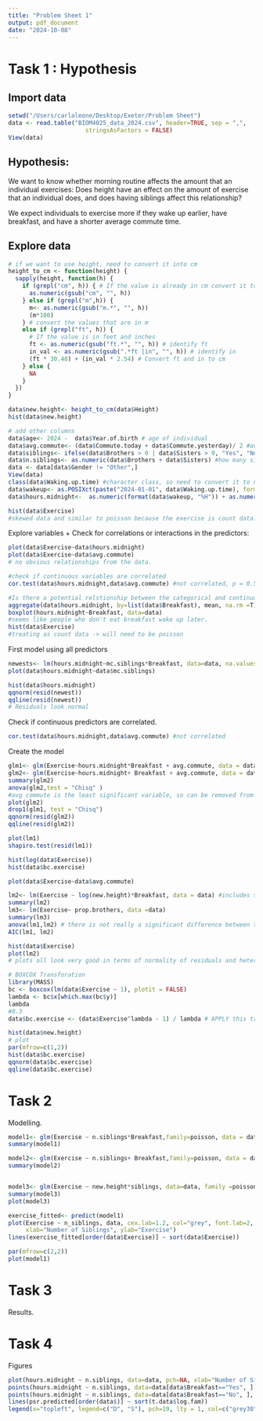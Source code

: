 ```yaml
---
title: "Problem Sheet 1"
output: pdf_document
date: "2024-10-08"
---
```

# Task 1 : Hypothesis
## Import data
```r
setwd("/Users/carlaleone/Desktop/Exeter/Problem Sheet")
data <- read.table("BIOM4025_data_2024.csv", header=TRUE, sep = ",", 
                      stringsAsFactors = FALSE)
View(data)
```

## Hypothesis:
We want to know whether morning routine affects the amount that an individual exercises:
Does height have an effect on the amount of exercise that an individual does, and does having siblings affect this relationship?

We expect individuals to exercise more if they wake up earlier, have breakfast, and have a shorter average commute time. 



## Explore data
```r
# if we want to use height, need to convert it into cm 
height_to_cm <- function(height) {
  sapply(height, function(h) {
    if (grepl("cm", h)) { # If the value is already in cm convert it to numeric format
      as.numeric(gsub("cm", "", h))
    } else if (grepl("m",h)) {
      m<- as.numeric(gsub("m.*", "", h))
      (m*100)
    } # convert the values that are in m
    else if (grepl("ft", h)) {
      # If the value is in feet and inches
      ft <- as.numeric(gsub("ft.*", "", h)) # identify ft
      in_val <- as.numeric(gsub(".*ft |in", "", h)) # identify in
      (ft * 30.48) + (in_val * 2.54) # Convert ft and in to cm
    } else {
      NA 
    }
  })
}

data$new.height<- height_to_cm(data$Height)
hist(data$new.height)

# add other columns
data$age<- 2024 -  data$Year.of.birth # age of individual
data$avg.commute<- (data$Commute.today + data$Commute.yesterday)/ 2 #average commute of individual
data$siblings<- ifelse(data$Brothers > 0 | data$Sisters > 0, "Yes", "No") # does the individual have siblings?
data$n.siblings<- as.numeric(data$Brothers + data$Sisters) #how many siblings?
data <- data[data$Gender != "Other",]
View(data)
class(data$Waking.up.time) #character class, so need to convert it to numeric
data$wakeup<- as.POSIXct(paste("2024-01-01", data$Waking.up.time), format = "%Y-%m-%d %H:%M") #convert character to date and time format
data$hours.midnight<-  as.numeric(format(data$wakeup, "%H")) + as.numeric(format(data$wakeup, "%M")) / 60 #convert date and time to numeric

hist(data$Exercise)
#skewed data and similar to poisson because the exercise is count data. Will use a glm.
```

Explore variables + Check for correlations or interactions in the predictors:
```r
plot(data$Exercise~data$hours.midnight)
plot(data$Exercise~data$avg.commute)
# no obvious relationships from the data. 

#check if continuous variables are correlated
cor.test(data$hours.midnight,data$avg.commute) #not correlated, p = 0.5142, cor = -0.07006104

#Is there a potential relstionship between the categorical and continuous predictors?
aggregate(data$hours.midnight, by=list(data$Breakfast), mean, na.rm =T)
boxplot(hours.midnight~Breakfast, data=data)
#seems like people who don't eat breakfast wake up later.
hist(data$Exercise)
#treating as count data -> will need to be poisson

```

First model using all predictors
```r
newests<- lm(hours.midnight~mc.siblings*Breakfast, data=data, na.values=T)
plot(data$hours.midnight~data$mc.siblings)

hist(data$hours.midnight)
qqnorm(resid(newest))
qqline(resid(newest))
# Residuals look normal


```

Check if continuous predictors are correlated.
```r
cor.test(data$hours.midnight,data$avg.commute) #not correlated
```


Create the model
```r
glm1<- glm(Exercise~hours.midnight*Breakfast + avg.commute, data = data, family = poisson)
glm2<- glm(Exercise~hours.midnight+ Breakfast + avg.commute, data = data, family = poisson)
summary(glm2)
anova(glm2,test = "Chisq" )
#avg commute is the least significant variable, so can be removed from the model. 
plot(glm2)
drop1(glm1, test = "Chisq")
qqnorm(resid(glm2))
qqline(resid(glm2))
```


```r
plot(lm1)
shapiro.test(resid(lm1))
```


```r
hist(log(data$Exercise))
hist(data$bc.exercise)

plot(data$Exercise~data$avg.commute)

lm2<- lm(Exercise ~ log(new.height)*Breakfast, data = data) #includes sibling interaction
summary(lm2)
lm3<- lm(Exercise~ prop.brothers, data =data)
summary(lm3)
anova(lm1,lm2) # there is not really a significant difference between the models
AIC(lm1, lm2)

hist(data$Exercise)
plot(lm2)
# plots all look very good in terms of normality of residuals and heteroscedasticity. 
```


```r
# BOXCOX Transforation
library(MASS)
bc <- boxcox(lm(data$Exercise ~ 1), plotit = FALSE)
lambda <- bc$x[which.max(bc$y)]
lambda
#0.3 
data$bc.exercise <- (data$Exercise^lambda - 1) / lambda # APPLY this transformation using lambda to each number of fam

hist(data$new.height)
# plot
par(mfrow=c(1,2))
hist(data$bc.exercise)
qqnorm(data$bc.exercise)
qqline(data$bc.exercise)
```


# Task 2

Modelling. 

```r
model1<- glm(Exercise ~ n.siblings*Breakfast,family=poisson, data = data)
summary(model1)

model2<- glm(Exercise ~ n.siblings+ Breakfast,family=poisson, data = data)
summary(model2)


model3<- glm(Exercise ~ new.height*siblings, data=data, family =poisson)
summary(model3)
plot(model3)

exercise_fitted<- predict(model1)
plot(Exercise ~ n_siblings, data, cex.lab=1.2, col="grey", font.lab=2, pch=19, 
     xlab="Number of Siblings", ylab="Exercise")
lines(exercise_fitted[order(data$Exercise)] ~ sort(data$Exercise))
```

```r
par(mfrow=c(2,2))
plot(model1)
```


# Task 3

Results.

# Task 4

Figures
```r
plot(hours.midnight ~ n.siblings, data=data, pch=NA, xlab="Number of Siblings", ylab="Hours after midnight")
points(hours.midnight ~ n.siblings, data=data[data$Breakfast=="Yes", ], pch=19, col="grey70") 
points(hours.midnight ~ n.siblings, data=data[data$Breakfast=="No", ], pch=19, col="grey30")
lines(psr.predicted[order(data$)] ~ sort(t.data$log.fam))
legend(x="topleft", legend=c("D", "S"), pch=19, lty = 1, col=c("grey30", "grey70"), title="social status", cex=0.7)
```


